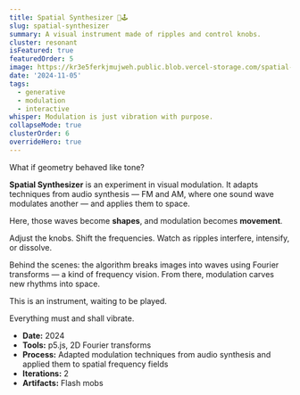 ```yaml
---
title: Spatial Synthesizer 🎨🕹
slug: spatial-synthesizer
summary: A visual instrument made of ripples and control knobs.
cluster: resonant
isFeatured: true
featuredOrder: 5
image: https://kr3e5ferkjmujweh.public.blob.vercel-storage.com/spatial-synthesizer-Z7AHr6O6CJegZhGN83HW94rVY2RGP9.gif
date: '2024-11-05'
tags:
  - generative
  - modulation
  - interactive
whisper: Modulation is just vibration with purpose.
collapseMode: true
clusterOrder: 6
overrideHero: true
---
```



<HeroTitleBlock 
  title="Spatial Synthesizer 🎨🕹" 
/>

<div className="w-full max-w-[320px] aspect-square mx-auto mb-16 md:mb-2">
  <SpatialSynthesizer width="100%" height="100%" />
</div>

<ProjectOverview header={null}>
 What if geometry behaved like tone?

**Spatial Synthesizer** is an experiment in visual modulation. It adapts techniques from audio synthesis — FM and AM, where one sound wave modulates another — and applies them to space.

Here, those waves become **shapes**, and modulation becomes **movement**.  

Adjust the knobs. Shift the frequencies. Watch as ripples interfere, intensify, or dissolve.

Behind the scenes: the algorithm breaks images into waves using Fourier transforms — a kind of frequency vision. From there, modulation carves new rhythms into space.

This is an instrument, waiting to be played.

</ProjectOverview>


<FieldNote>
Everything must and shall vibrate.
</FieldNote>

<CollapseMetadata>
  <ul>
    <li><strong>Date:</strong> 2024</li>
    <li><strong>Tools:</strong> p5.js, 2D Fourier transforms</li>
    <li><strong>Process:</strong> Adapted modulation techniques from audio synthesis and applied them to spatial frequency fields</li>
    <li><strong>Iterations:</strong> 2</li>
    <li><strong>Artifacts:</strong> Flash mobs</li>
  </ul>
</CollapseMetadata>
